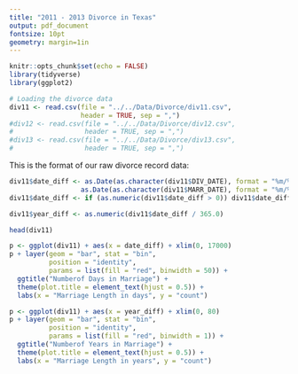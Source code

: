 ```yaml
---
title: "2011 - 2013 Divorce in Texas"
output: pdf_document
fontsize: 10pt
geometry: margin=1in
---
```


```r
knitr::opts_chunk$set(echo = FALSE)
library(tidyverse)
library(ggplot2)

# Loading the divorce data
div11 <- read.csv(file = "../../Data/Divorce/div11.csv",
                  header = TRUE, sep = ",")
#div12 <- read.csv(file = "../../Data/Divorce/div12.csv",
#                  header = TRUE, sep = ",")
#div13 <- read.csv(file = "../../Data/Divorce/div13.csv",
#                  header = TRUE, sep = ",")
```

This is the format of our raw divorce record data:
```r
div11$date_diff <- as.Date(as.character(div11$DIV_DATE), format = "%m/%d/%y") -
                  as.Date(as.character(div11$MARR_DATE), format = "%m/%d/%y")
div11$date_diff <- if (as.numeric(div11$date_diff > 0)) div11$date_diff else NA

div11$year_diff <- as.numeric(div11$date_diff / 365.0)

head(div11)
```
```r
p <- ggplot(div11) + aes(x = date_diff) + xlim(0, 17000)
p + layer(geom = "bar", stat = "bin",
          position = "identity",
          params = list(fill = "red", binwidth = 50)) +
  ggtitle("Numberof Days in Marriage") +
  theme(plot.title = element_text(hjust = 0.5)) +
  labs(x = "Marriage Length in days", y = "count")

p <- ggplot(div11) + aes(x = year_diff) + xlim(0, 80)
p + layer(geom = "bar", stat = "bin",
          position = "identity",
          params = list(fill = "red", binwidth = 1)) +
  ggtitle("Numberof Years in Marriage") +
  theme(plot.title = element_text(hjust = 0.5)) +
  labs(x = "Marriage Length in years", y = "count")
```
